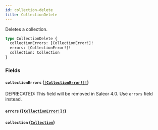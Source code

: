 ```yaml
---
id: collection-delete
title: CollectionDelete
---
```


Deletes a collection.

```graphql
type CollectionDelete {
  collectionErrors: [CollectionError!]!
  errors: [CollectionError!]!
  collection: Collection
}
```

### Fields

#### `collectionErrors` ([`[CollectionError!]!`](/developer/api-reference/objects/collection-error))

<span class="badge badge--warning">DEPRECATED: This field will be removed in Saleor 4.0. Use `errors` field instead.</span>

#### `errors` ([`[CollectionError!]!`](/developer/api-reference/objects/collection-error))

#### `collection` ([`Collection`](/developer/api-reference/objects/collection))
